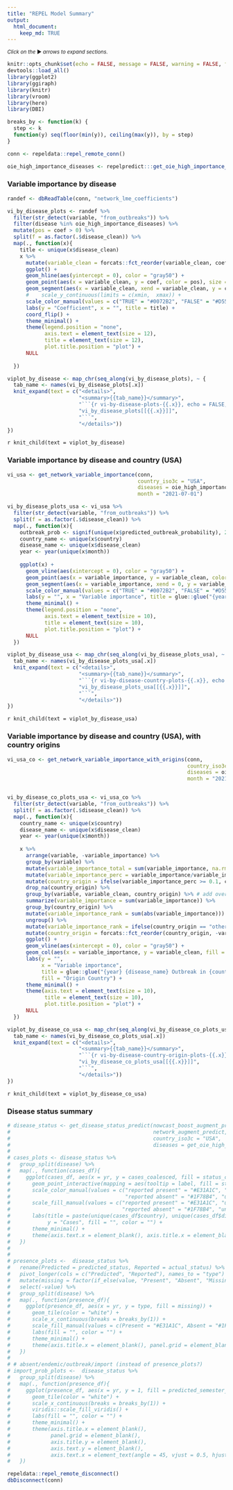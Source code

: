 ```yaml
---
title: "REPEL Model Summary"
output: 
  html_document:
    keep_md: TRUE
---
```


<small>_Click on the_ ▶ _︎arrows to expand sections._</small>

```r
knitr::opts_chunk$set(echo = FALSE, message = FALSE, warning = FALSE, fig.width = 7, fig.height = 5)
devtools::load_all()
library(ggplot2)
library(ggiraph)
library(knitr)
library(vroom)
library(here)
library(DBI)

breaks_by <- function(k) {
  step <- k
  function(y) seq(floor(min(y)), ceiling(max(y)), by = step)
}

conn <- repeldata::repel_remote_conn()

oie_high_importance_diseases <- repelpredict:::get_oie_high_importance_diseases()

```

### Variable importance by disease
```r

randef <- dbReadTable(conn, "network_lme_coefficients")

vi_by_disease_plots <- randef %>%
  filter(str_detect(variable, "from_outbreaks")) %>%
  filter(disease %in% oie_high_importance_diseases) %>%
  mutate(pos = coef > 0) %>%
  split(f = as.factor(.$disease_clean)) %>% 
  map(., function(x){
    title <- unique(x$disease_clean)
    x %>%
      mutate(variable_clean = forcats::fct_reorder(variable_clean, coef)) %>%
      ggplot() +
      geom_hline(aes(yintercept = 0), color = "gray50") +
      geom_point(aes(x = variable_clean, y = coef, color = pos), size = 2) +
      geom_segment(aes(x = variable_clean, xend = variable_clean, y = coef, yend = 0, color = pos)) +
      #    scale_y_continuous(limits = c(xmin,  xmax)) +
      scale_color_manual(values = c("TRUE" = "#0072B2", "FALSE" = "#D55E00")) +
      labs(y = "Coefficient", x = "", title = title) +
      coord_flip() +
      theme_minimal() +
      theme(legend.position = "none",
            axis.text = element_text(size = 12),
            title = element_text(size = 12),
            plot.title.position = "plot") +
      NULL
    
  })

```

```r
viplot_by_disease <- map_chr(seq_along(vi_by_disease_plots), ~ {
  tab_name <- names(vi_by_disease_plots[.x])
  knit_expand(text = c("<details>",
                       "<summary>{{tab_name}}</summary>",
                       "```{r vi-by-disease-plots-{{.x}}, echo = FALSE, align = 'left'}", 
                       "vi_by_disease_plots[[{{.x}}]]",
                       "```",
                       "</details>"))
})
```
`r knit_child(text = viplot_by_disease)`


### Variable importance by disease and country (USA)
```r
vi_usa <- get_network_variable_importance(conn,
                                          country_iso3c = "USA",
                                          diseases = oie_high_importance_diseases,
                                          month = "2021-07-01")

vi_by_disease_plots_usa <- vi_usa %>%
  filter(str_detect(variable, "from_outbreaks")) %>%
  split(f = as.factor(.$disease_clean)) %>% 
  map(., function(x){
    outbreak_prob <- signif(unique(x$predicted_outbreak_probability), 2)
    country_name <- unique(x$country)
    disease_name <- unique(x$disease_clean)
    year <- year(unique(x$month))
    
    ggplot(x) +
      geom_vline(aes(xintercept = 0), color = "gray50") +
      geom_point(aes(x = variable_importance, y = variable_clean, color = pos), size = 2) +
      geom_segment(aes(x = variable_importance, xend = 0, y = variable_clean, yend = variable_clean, color = pos)) +
      scale_color_manual(values = c("TRUE" = "#0072B2", "FALSE" = "#D55E00")) +
      labs(y = "", x = "Variable importance", title = glue::glue("{year} {disease_name} Outbreak in {country_name} Variable Importance ({outbreak_prob} probability outbreak)")) +
      theme_minimal() +
      theme(legend.position = "none",
            axis.text = element_text(size = 10),
            title = element_text(size = 10),
            plot.title.position = "plot") +
      NULL
  })

```

```r
viplot_by_disease_usa <- map_chr(seq_along(vi_by_disease_plots_usa), ~ {
  tab_name <- names(vi_by_disease_plots_usa[.x])
  knit_expand(text = c("<details>",
                       "<summary>{{tab_name}}</summary>",
                       "```{r vi-by-disease-country-plots-{{.x}}, echo = FALSE, align = 'left'}", 
                       "vi_by_disease_plots_usa[[{{.x}}]]",
                       "```",
                       "</details>"))
})
```
`r knit_child(text = viplot_by_disease_usa)`


### Variable importance by disease and country (USA), with country origins
```r
vi_usa_co <- get_network_variable_importance_with_origins(conn,
                                                          country_iso3c = "USA",
                                                          diseases = oie_high_importance_diseases,
                                                          month = "2021-07-01")


vi_by_disease_co_plots_usa <- vi_usa_co %>%
  filter(str_detect(variable, "from_outbreaks")) %>%
  split(f = as.factor(.$disease_clean)) %>% 
  map(., function(x){
    country_name <- unique(x$country)
    disease_name <- unique(x$disease_clean)
    year <- year(unique(x$month))
    
    x %>% 
      arrange(variable, -variable_importance) %>% 
      group_by(variable) %>% 
      mutate(variable_importance_total = sum(variable_importance, na.rm = TRUE)) %>% 
      mutate(variable_importance_perc = variable_importance/variable_importance_total) %>% 
      mutate(country_origin = ifelse(variable_importance_perc >= 0.1, country_origin, "other")) %>% 
      drop_na(country_origin) %>% 
      group_by(variable, variable_clean, country_origin) %>% # add over other
      summarize(variable_importance = sum(variable_importance)) %>% 
      group_by(country_origin) %>% 
      mutate(variable_importance_rank = sum(abs(variable_importance))) %>% 
      ungroup() %>% 
      mutate(variable_importance_rank = ifelse(country_origin == "other", 0, variable_importance_rank)) %>% 
      mutate(country_origin = forcats::fct_reorder(country_origin, -variable_importance_rank)) %>% 
      ggplot() +
      geom_vline(aes(xintercept = 0), color = "gray50") +
      geom_col(aes(x = variable_importance, y = variable_clean, fill = country_origin)) +
      labs(y = "", 
           x = "Variable importance", 
           title = glue::glue("{year} {disease_name} Outbreak in {country_name} Variable Importance"), 
           fill = "Origin Country") +
      theme_minimal() +
      theme(axis.text = element_text(size = 10),
            title = element_text(size = 10),
            plot.title.position = "plot") +
      NULL
  })

```

```r
viplot_by_disease_co_usa <- map_chr(seq_along(vi_by_disease_co_plots_usa), ~ {
  tab_name <- names(vi_by_disease_co_plots_usa[.x])
  knit_expand(text = c("<details>",
                       "<summary>{{tab_name}}</summary>",
                       "```{r vi-by-disease-country-origin-plots-{{.x}}, echo = FALSE, align = 'left'}", 
                       "vi_by_disease_co_plots_usa[[{{.x}}]]",
                       "```",
                       "</details>"))
})
```
`r knit_child(text = viplot_by_disease_co_usa)`

### Disease status summary
```r
# disease_status <- get_disease_status_predict(nowcast_boost_augment_predict,
#                                              network_augment_predict,
#                                              country_iso3c = "USA",
#                                              diseases = get_oie_high_importance_diseases())
# 
# cases_plots <- disease_status %>%
#   group_split(disease) %>%
#   map(., function(cases_df){
#     ggplot(cases_df, aes(x = yr, y = cases_coalesced, fill = status_coalesced, color = status_coalesced)) +
#       geom_point_interactive(mapping = aes(tooltip = label, fill = status_coalesced, color = status_coalesced), pch = 21, size = 4) +
#       scale_color_manual(values = c("reported present" = "#E31A1C", "unreported, predicted present" = "#FB9A99",
#                                     "reported absent" = "#1F78B4", "unreported, predicted absent" = "#A6CEE3")) +
#       scale_fill_manual(values = c("reported present" = "#E31A1C", "unreported, predicted present" = "#FB9A99",
#                                    "reported absent" = "#1F78B4", "unreported, predicted absent" = "#A6CEE3")) +
#       labs(title = paste(unique(cases_df$country), unique(cases_df$disease_clean), sep = ": "),
#            y = "Cases", fill = "", color = "") +
#       theme_minimal() +
#       theme(axis.text.x = element_blank(), axis.title.x = element_blank())
#   })
# 
# 
# presence_plots <-  disease_status %>%
#   rename(Predicted = predicted_status, Reported = actual_status) %>%
#   pivot_longer(cols = c("Predicted", "Reported"), names_to = "type") %>%
#   mutate(missing = factor(if_else(value, "Present", "Absent", "Missing"), levels = c("Missing", "Present", "Absent"))) %>%
#   select(-value) %>%
#   group_split(disease) %>%
#   map(., function(presence_df){
#     ggplot(presence_df, aes(x = yr, y = type, fill = missing)) +
#       geom_tile(color = "white") +
#       scale_x_continuous(breaks = breaks_by(1)) +
#       scale_fill_manual(values = c(Present = "#E31A1C", Absent = "#1F78B4", Missing = "#FFFFFF")) +
#       labs(fill = "", color = "") +
#       theme_minimal() +
#       theme(axis.title.x = element_blank(), panel.grid = element_blank(), axis.title.y = element_blank(), axis.text.x = element_text(angle = 45, vjust = 0.5, hjust=1))
#   })
# 
# # absent/endemic/outbreak/import (instead of presence_plots?)
# import_prob_plots <-  disease_status %>%
#   group_split(disease) %>%
#   map(., function(presence_df){
#     ggplot(presence_df, aes(x = yr, y = 1, fill = predicted_semester_outbreak_probability)) +
#       geom_tile(color = "white") +
#       scale_x_continuous(breaks = breaks_by(1)) +
#       viridis::scale_fill_viridis() +
#       labs(fill = "", color = "") +
#       theme_minimal() +
#       theme(axis.title.x = element_blank(),
#             panel.grid = element_blank(),
#             axis.title.y = element_blank(),
#             axis.text.y = element_blank(),
#             axis.text.x = element_text(angle = 45, vjust = 0.5, hjust=1))
#   })
```

```r
repeldata::repel_remote_disconnect()
dbDisconnect(conn)
```

